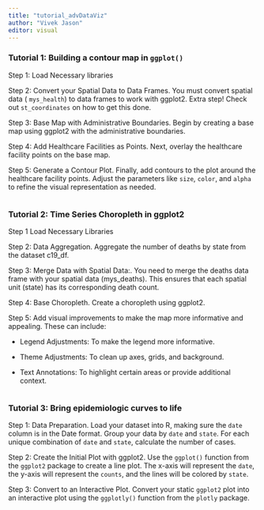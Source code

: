 ```yaml
---
title: "tutorial_advDataViz"
author: "Vivek Jason"
editor: visual
---
```


### Tutorial 1: Building a contour map in `ggplot()`

Step 1: Load Necessary libraries

Step 2: Convert your Spatial Data to Data Frames. You must convert spatial data ( `mys_health`) to data frames to work with ggplot2. Extra step! Check out `st_coordinates` on how to get this done.

Step 3: Base Map with Administrative Boundaries. Begin by creating a base map using ggplot2 with the administrative boundaries.

Step 4: Add Healthcare Facilities as Points. Next, overlay the healthcare facility points on the base map.

Step 5: Generate a Contour Plot. Finally, add contours to the plot around the healthcare facility points. Adjust the parameters like `size`, `color`, and `alpha` to refine the visual representation as needed.

```r

```

### Tutorial 2: Time Series Choropleth in ggplot2

Step 1 Load Necessary Libraries

Step 2: Data Aggregation. Aggregate the number of deaths by state from the dataset c19_df.

Step 3: Merge Data with Spatial Data:. You need to merge the deaths data frame with your spatial data (mys_deaths). This ensures that each spatial unit (state) has its corresponding death count.

Step 4: Base Choropleth. Create a choropleth using ggplot2.

Step 5: Add visual improvements to make the map more informative and appealing. These can include:

-   Legend Adjustments: To make the legend more informative.

-   Theme Adjustments: To clean up axes, grids, and background.

-   Text Annotations: To highlight certain areas or provide additional context.

```r

```

### Tutorial 3: Bring epidemiologic curves to life

Step 1: Data Preparation. Load your dataset into R, making sure the `date` column is in the Date format. Group your data by `date` and `state`. For each unique combination of `date` and `state`, calculate the number of cases.

Step 2: Create the Initial Plot with ggplot2. Use the `ggplot()` function from the `ggplot2` package to create a line plot. The x-axis will represent the `date`, the y-axis will represent the `counts`, and the lines will be colored by `state`.

Step 3: Convert to an Interactive Plot. Convert your static `ggplot2` plot into an interactive plot using the `ggplotly()` function from the `plotly` package.

```r


```

